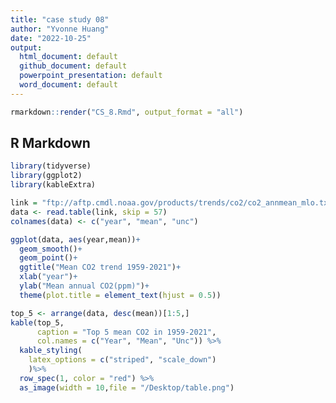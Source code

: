 ---
title: "case study 08"
author: "Yvonne Huang"
date: "2022-10-25"
output: 
  html_document: default
  github_document: default
  powerpoint_presentation: default
  word_document: default
---

```{r eval = FALSE, include=FALSE}
rmarkdown::render("CS_8.Rmd", output_format = "all") 
```

## R Markdown

```{r ,results='hide',message=FALSE, echo=F}
library(tidyverse)
library(ggplot2)
library(kableExtra)

link = "ftp://aftp.cmdl.noaa.gov/products/trends/co2/co2_annmean_mlo.txt"
data <- read.table(link, skip = 57)
colnames(data) <- c("year", "mean", "unc")
```

```{r ,results='hide',message=FALSE, echo=F}
ggplot(data, aes(year,mean))+
  geom_smooth()+
  geom_point()+
  ggtitle("Mean CO2 trend 1959-2021")+
  xlab("year")+
  ylab("Mean annual CO2(ppm)")+
  theme(plot.title = element_text(hjust = 0.5))

top_5 <- arrange(data, desc(mean))[1:5,]
kable(top_5,
      caption = "Top 5 mean CO2 in 1959-2021",
      col.names = c("Year", "Mean", "Unc")) %>%
  kable_styling(
    latex_options = c("striped", "scale_down")
    )%>%
  row_spec(1, color = "red") %>%
  as_image(width = 10,file = "/Desktop/table.png")
```


